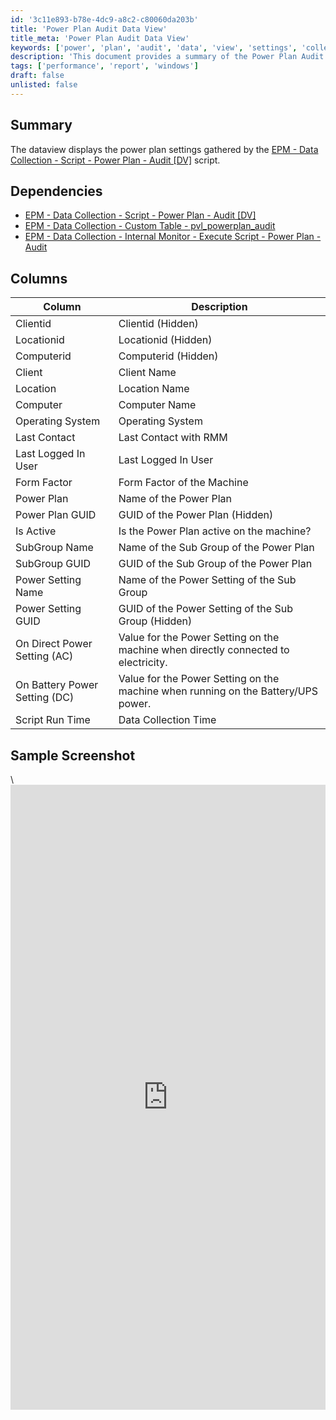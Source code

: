 ```yaml
---
id: '3c11e893-b78e-4dc9-a8c2-c80060da203b'
title: 'Power Plan Audit Data View'
title_meta: 'Power Plan Audit Data View'
keywords: ['power', 'plan', 'audit', 'data', 'view', 'settings', 'collection']
description: 'This document provides a summary of the Power Plan Audit Data View, detailing the power plan settings gathered by the EPM Data Collection script. It includes information about dependencies, columns, and a sample screenshot for visualization.'
tags: ['performance', 'report', 'windows']
draft: false
unlisted: false
---
```

## Summary

The dataview displays the power plan settings gathered by the [EPM - Data Collection - Script - Power Plan - Audit [DV]](https://proval.itglue.com/DOC-5078775-15053771) script.

## Dependencies

- [EPM - Data Collection - Script - Power Plan - Audit [DV]](https://proval.itglue.com/DOC-5078775-15053771)  
- [EPM - Data Collection - Custom Table - pvl_powerplan_audit](https://proval.itglue.com/DOC-5078775-15054015)  
- [EPM - Data Collection - Internal Monitor - Execute Script - Power Plan - Audit](https://proval.itglue.com/DOC-5078775-15053780)  

## Columns

| Column                     | Description                                               |
|---------------------------|-----------------------------------------------------------|
| Clientid                  | Clientid (Hidden)                                        |
| Locationid                | Locationid (Hidden)                                      |
| Computerid                | Computerid (Hidden)                                      |
| Client                    | Client Name                                              |
| Location                  | Location Name                                            |
| Computer                  | Computer Name                                            |
| Operating System          | Operating System                                         |
| Last Contact              | Last Contact with RMM                                    |
| Last Logged In User       | Last Logged In User                                      |
| Form Factor               | Form Factor of the Machine                               |
| Power Plan                | Name of the Power Plan                                   |
| Power Plan GUID           | GUID of the Power Plan (Hidden)                          |
| Is Active                 | Is the Power Plan active on the machine?                 |
| SubGroup Name             | Name of the Sub Group of the Power Plan                  |
| SubGroup GUID             | GUID of the Sub Group of the Power Plan                  |
| Power Setting Name        | Name of the Power Setting of the Sub Group               |
| Power Setting GUID        | GUID of the Power Setting of the Sub Group (Hidden)      |
| On Direct Power Setting (AC) | Value for the Power Setting on the machine when directly connected to electricity. |
| On Battery Power Setting (DC) | Value for the Power Setting on the machine when running on the Battery/UPS power. |
| Script Run Time           | Data Collection Time                                     |

## Sample Screenshot

\\<iframe src="https://proval.itglue.com/attachments/14048242?preview=1" width="100%" height="1000px" frameborder="0">\\</iframe>













